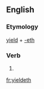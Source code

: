 ==English==

===Etymology===
[[yield]] + [[-eth]]

===Verb===
{{head|en|verb form}}

# {{en-archaic third-person singular of|yield}}

[[fr:yieldeth]]